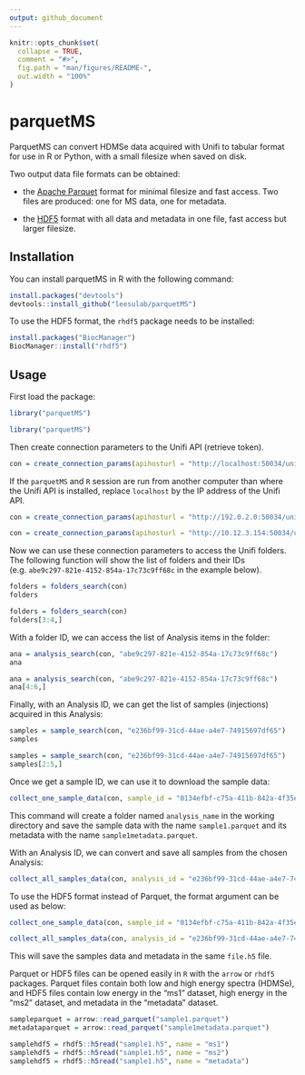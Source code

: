 ```yaml
---
output: github_document
---
```


<!-- README.md is generated from README.Rmd. Please edit that file -->

```r
knitr::opts_chunk$set(
  collapse = TRUE,
  comment = "#>",
  fig.path = "man/figures/README-",
  out.width = "100%"
)
```

# parquetMS

<!-- badges: start -->

<!-- badges: end -->

ParquetMS can convert HDMSe data acquired with Unifi to tabular format for use in R or Python, with a small filesize when saved on disk.

Two output data file formats can be obtained:

-   the [Apache Parquet](https://parquet.apache.org/) format for minimal filesize and fast access. Two files are produced: one for MS data, one for metadata.

-   the [HDF5](https://www.hdfgroup.org/solutions/hdf5/) format with all data and metadata in one file, fast access but larger filesize.

## Installation

You can install parquetMS in R with the following command:

```r
install.packages("devtools")
devtools::install_github("leesulab/parquetMS")
```

To use the HDF5 format, the `rhdf5` package needs to be installed:

```r
install.packages("BiocManager")
BiocManager::install("rhdf5")
```

## Usage

First load the package:

```r
library("parquetMS")
```

```r
library("parquetMS")
```

Then create connection parameters to the Unifi API (retrieve token).

```r
con = create_connection_params(apihosturl = "http://localhost:50034/unifi/v1", identityurl = "http://localhost:50333/identity/connect/token")
```

If the `parquetMS` and `R` session are run from another computer than where the Unifi API is installed, replace `localhost` by the IP address of the Unifi API.

```r
con = create_connection_params(apihosturl = "http://192.0.2.0:50034/unifi/v1", identityurl = "http://192.0.2.0:50333/identity/connect/token")
```

```r
con = create_connection_params(apihosturl = "http://10.12.3.154:50034/unifi/v1", identityurl = "http://10.12.3.154:50333/identity/connect/token" )
```

Now we can use these connection parameters to access the Unifi folders. The following function will show the list of folders and their IDs (e.g. `abe9c297-821e-4152-854a-17c73c9ff68c` in the example below).

```r
folders = folders_search(con)
folders
```

```r
folders = folders_search(con)
folders[3:4,]
```

With a folder ID, we can access the list of Analysis items in the folder:

```r
ana = analysis_search(con, "abe9c297-821e-4152-854a-17c73c9ff68c")
ana
```

```r
ana = analysis_search(con, "abe9c297-821e-4152-854a-17c73c9ff68c")
ana[4:6,]
```

Finally, with an Analysis ID, we can get the list of samples (injections) acquired in this Analysis:

```r
samples = sample_search(con, "e236bf99-31cd-44ae-a4e7-74915697df65")
samples
```

```r
samples = sample_search(con, "e236bf99-31cd-44ae-a4e7-74915697df65")
samples[2:5,]
```

Once we get a sample ID, we can use it to download the sample data:

```r
collect_one_sample_data(con, sample_id = "0134efbf-c75a-411b-842a-4f35e2b76347", "sample1", "analysis_name")
```

This command will create a folder named `analysis_name` in the working directory and save the sample data with the name `sample1.parquet` and its metadata with the name `sample1metadata.parquet`.

With an Analysis ID, we can convert and save all samples from the chosen Analysis:

```r
collect_all_samples_data(con, analysis_id = "e236bf99-31cd-44ae-a4e7-74915697df65", "analysis_name")
```

To use the HDF5 format instead of Parquet, the format argument can be used as below:

```r
collect_one_sample_data(con, sample_id = "0134efbf-c75a-411b-842a-4f35e2b76347", "sample1", "analysis_name", format = "hdf5")

collect_all_samples_data(con, analysis_id = "e236bf99-31cd-44ae-a4e7-74915697df65", "analysis_name", format = "hdf5")
```

This will save the samples data and metadata in the same `file.h5` file.

Parquet or HDF5 files can be opened easily in `R` with the `arrow` or `rhdf5` packages. Parquet files contain both low and high energy spectra (HDMSe), and HDF5 files contain low energy in the "ms1" dataset, high energy in the "ms2" dataset, and metadata in the "metadata" dataset.

```r
sampleparquet = arrow::read_parquet("sample1.parquet")
metadataparquet = arrow::read_parquet("sample1metadata.parquet")

samplehdf5 = rhdf5::h5read("sample1.h5", name = "ms1")
samplehdf5 = rhdf5::h5read("sample1.h5", name = "ms2")
samplehdf5 = rhdf5::h5read("sample1.h5", name = "metadata")
```
